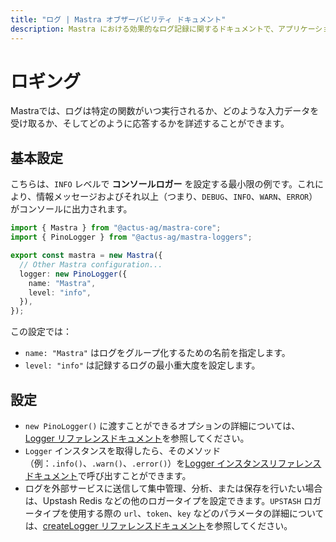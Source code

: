 ```yaml
---
title: "ログ | Mastra オブザーバビリティ ドキュメント"
description: Mastra における効果的なログ記録に関するドキュメントで、アプリケーションの動作を理解し、AI の精度を向上させるために重要です。
---
```



# ロギング

Mastraでは、ログは特定の関数がいつ実行されるか、どのような入力データを受け取るか、そしてどのように応答するかを詳述することができます。

## 基本設定

こちらは、`INFO` レベルで **コンソールロガー** を設定する最小限の例です。これにより、情報メッセージおよびそれ以上（つまり、`DEBUG`、`INFO`、`WARN`、`ERROR`）がコンソールに出力されます。

```typescript filename="mastra.config.ts" showLineNumbers copy
import { Mastra } from "@actus-ag/mastra-core";
import { PinoLogger } from "@actus-ag/mastra-loggers";

export const mastra = new Mastra({
  // Other Mastra configuration...
  logger: new PinoLogger({
    name: "Mastra",
    level: "info",
  }),
});
```

この設定では：

- `name: "Mastra"` はログをグループ化するための名前を指定します。
- `level: "info"` は記録するログの最小重大度を設定します。

## 設定

- `new PinoLogger()` に渡すことができるオプションの詳細については、[Logger リファレンスドキュメント](/reference/observability/logger)を参照してください。
- `Logger` インスタンスを取得したら、そのメソッド（例：`.info()`、`.warn()`、`.error()`）を[Logger インスタンスリファレンスドキュメント](/reference/observability/logger.mdx)で呼び出すことができます。
- ログを外部サービスに送信して集中管理、分析、または保存を行いたい場合は、Upstash Redis などの他のロガータイプを設定できます。`UPSTASH` ロガータイプを使用する際の `url`、`token`、`key` などのパラメータの詳細については、[createLogger リファレンスドキュメント](/reference/observability/create-logger.mdx)を参照してください。
